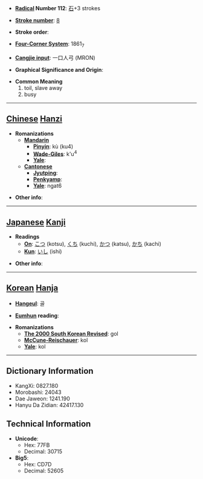 * '''[[Wiktionary:Chinese radical index| Radical]] Number 112''': [[Wiktionary:Chinese radical index 石|石]]+3 strokes

* '''[[Wiktionary:Chinese total strokes index|Stroke number]]''': [[Wiktionary:Chinese total strokes index 8|8]]

* '''Stroke order''': 

* '''[[Wiktionary:Chinese four corner index|Four-Corner System]]''': 1861<sub>7</sub>

* '''[[Wiktionary:Chinese Cangjie index|Cangjie input]]''': 一口人弓 (MRON)

* '''Graphical Significance and Origin''': 

* '''Common Meaning'''
*#toil, slave away
*# busy


----

== [[Chinese]] [[Hanzi]] ==

* '''Romanizations'''
** '''[[Mandarin]]'''
*** '''[[Pinyin]]''': kù (ku4)
*** '''[[Wade-Giles]]''': k'u<sup>4</sup>
*** '''[[Yale]]''': 
** '''[[Cantonese]]'''
*** '''[[Jyutping]]''':
*** '''[[Penkyamp]]''': 
*** '''[[Yale]]''': ngat6

* '''Other info''': 

----

== [[Japanese]] [[Kanji]] ==

* '''Readings'''
** '''[[On]]''': [[こつ]] (kotsu), [[くち]] (kuchi), [[かつ]] (katsu), [[かち]] (kachi)
** '''[[Kun]]''': [[いし]] (ishi)

* '''Other info''':  

----

== [[Korean]] [[Hanja]] ==

* '''[[Hangeul]]''': 골

* '''[[Eumhun]] reading''': 

* '''Romanizations'''
** '''[[The 2000 South Korean Revised Romanization|The 2000 South Korean Revised]]''': gol
** '''[[McCune-Reischauer]]''': kol
** '''[[Yale]]''': kol

----

== Dictionary Information ==

* KangXi: 0827.180
* Morobashi: 24043
* Dae Jaweon: 1241.190
* Hanyu Da Zidian: 42417.130

== Technical Information ==

* '''Unicode''':
** Hex: 77FB
** Decimal: 30715
* '''Big5''':
** Hex: CD7D
** Decimal: 52605